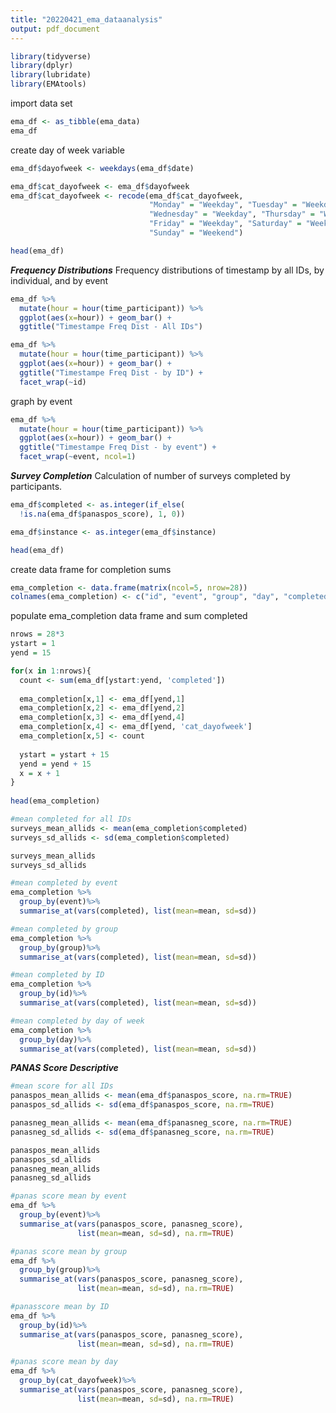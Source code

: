 ```yaml
---
title: "20220421_ema_dataanalysis"
output: pdf_document
---
```

```r
library(tidyverse)
library(dplyr)
library(lubridate)
library(EMAtools)
```

import data set
```r
ema_df <- as_tibble(ema_data)
ema_df
```
create day of week variable
```r
ema_df$dayofweek <- weekdays(ema_df$date)

ema_df$cat_dayofweek <- ema_df$dayofweek
ema_df$cat_dayofweek <- recode(ema_df$cat_dayofweek, 
                               "Monday" = "Weekday", "Tuesday" = "Weekday",
                               "Wednesday" = "Weekday", "Thursday" = "Weekday",
                               "Friday" = "Weekday", "Saturday" = "Weekend", 
                               "Sunday" = "Weekend")

head(ema_df)
```

***Frequency Distributions***
Frequency distributions of timestamp by all IDs, by individual, and by event

```r
ema_df %>%
  mutate(hour = hour(time_participant)) %>%
  ggplot(aes(x=hour)) + geom_bar() + 
  ggtitle("Timestampe Freq Dist - All IDs")
```
```r
ema_df %>%
  mutate(hour = hour(time_participant)) %>%
  ggplot(aes(x=hour)) + geom_bar() + 
  ggtitle("Timestampe Freq Dist - by ID") +
  facet_wrap(~id)
```
graph by event
```r
ema_df %>%
  mutate(hour = hour(time_participant)) %>%
  ggplot(aes(x=hour)) + geom_bar() + 
  ggtitle("Timestampe Freq Dist - by event") +
  facet_wrap(~event, ncol=1)
```
***Survey Completion***
Calculation of number of surveys completed by participants.

```r
ema_df$completed <- as.integer(if_else(
  !is.na(ema_df$panaspos_score), 1, 0))

ema_df$instance <- as.integer(ema_df$instance)

head(ema_df)

```
create data frame for completion sums
```r
ema_completion <- data.frame(matrix(ncol=5, nrow=28))
colnames(ema_completion) <- c("id", "event", "group", "day", "completed")
```

populate ema_completion data frame and sum completed
```r
nrows = 28*3
ystart = 1
yend = 15

for(x in 1:nrows){
  count <- sum(ema_df[ystart:yend, 'completed'])
  
  ema_completion[x,1] <- ema_df[yend,1]
  ema_completion[x,2] <- ema_df[yend,2]
  ema_completion[x,3] <- ema_df[yend,4]
  ema_completion[x,4] <- ema_df[yend, 'cat_dayofweek']
  ema_completion[x,5] <- count
  
  ystart = ystart + 15
  yend = yend + 15
  x = x + 1
}
  
head(ema_completion)

```
```r
#mean completed for all IDs
surveys_mean_allids <- mean(ema_completion$completed)
surveys_sd_allids <- sd(ema_completion$completed)

surveys_mean_allids 
surveys_sd_allids
```

```r
#mean completed by event
ema_completion %>%
  group_by(event)%>%
  summarise_at(vars(completed), list(mean=mean, sd=sd))
```
```r
#mean completed by group
ema_completion %>%
  group_by(group)%>%
  summarise_at(vars(completed), list(mean=mean, sd=sd))
```
```r
#mean completed by ID
ema_completion %>%
  group_by(id)%>%
  summarise_at(vars(completed), list(mean=mean, sd=sd))
```
```r
#mean completed by day of week
ema_completion %>%
  group_by(day)%>%
  summarise_at(vars(completed), list(mean=mean, sd=sd))
```

***PANAS Score Descriptive***
```r
#mean score for all IDs
panaspos_mean_allids <- mean(ema_df$panaspos_score, na.rm=TRUE)
panaspos_sd_allids <- sd(ema_df$panaspos_score, na.rm=TRUE)

panasneg_mean_allids <- mean(ema_df$panasneg_score, na.rm=TRUE)
panasneg_sd_allids <- sd(ema_df$panasneg_score, na.rm=TRUE)

panaspos_mean_allids
panaspos_sd_allids
panasneg_mean_allids
panasneg_sd_allids
```

```r
#panas score mean by event
ema_df %>%
  group_by(event)%>%
  summarise_at(vars(panaspos_score, panasneg_score), 
               list(mean=mean, sd=sd), na.rm=TRUE)
```

```r
#panas score mean by group
ema_df %>%
  group_by(group)%>%
  summarise_at(vars(panaspos_score, panasneg_score), 
               list(mean=mean, sd=sd), na.rm=TRUE)
```

```r
#panasscore mean by ID
ema_df %>%
  group_by(id)%>%
  summarise_at(vars(panaspos_score, panasneg_score), 
               list(mean=mean, sd=sd), na.rm=TRUE)
```
```r
#panas score mean by day
ema_df %>%
  group_by(cat_dayofweek)%>%
  summarise_at(vars(panaspos_score, panasneg_score), 
               list(mean=mean, sd=sd), na.rm=TRUE)
```

